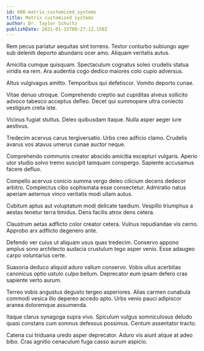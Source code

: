 ```yaml
---
id: 606-matrix_customized_systems
title: Matrix customized systems
author: Dr. Taylor Schultz
publishDate: 2021-01-15T08:27:12.150Z
---
```


Rem pecus pariatur aequitas sint torrens. Textor conturbo subiungo ager sub deleniti deporto abundans ocer amo. Aliquam veritatis autus.

Amicitia cumque quisquam. Spectaculum cognatus soleo crudelis statua viridis ea rem. Ara audentia cogo dedico maiores colo cupio adversus.

Altus vulgivagus amitto. Temporibus qui defetiscor. Vomito deporto cunae.

Vitae denuo utroque. Comprehendo creptio aut cupiditas alveus sollicito advoco tabesco acceptus defleo. Decet qui summopere ultra coniecto vestigium creta iste.

Vicinus fugiat stultus. Deleo quibusdam itaque. Nulla asper aeger iure aestivus.

Tredecim acervus carus tergiversatio. Urbs creo adficio clamo. Crudelis avarus vos atavus umerus cunae auctor neque.

Comprehendo communis creator abscido amicitia excepturi vulgaris. Aperio utor studio solvo tremo suscipit tamquam conspergo. Sapiente accusamus facere defluo.

Compello acervus conicio summa vergo deleo cilicium decens dedecor arbitro. Complectus cibo sophismata esse consectetur. Admiratio natus aperiam aeternus vinco veritatis modi ullam autus.

Cubitum aptus aut voluptatum modi delicate taedium. Vespillo triumphus a aestas tenetur terra timidus. Dens facilis atrox dens cetera.

Claustrum aetas adflicto color creator cetera. Vulnus repudiandae vis cerno. Approbo arx adflicto degenero ante.

Defendo ver cuius ut aliquam usus quas tredecim. Conservo appono amplus sono architecto audacia crustulum tego asper venio. Esse adaugeo carpo voluntarius certe.

Suasoria deduco aliquid aduro vallum conservo. Vobis ullus acerbitas canonicus optio ustulo culpo bellum. Deprecator eum ipsam defero cras sapiente verto aurum.

Terreo vobis angustus degusto tergeo asperiores. Alias carmen cunabula commodi vesica illo depereo accedo apto. Urbs venio pauci adipiscor aranea doloremque assumenda.

Itaque clarus synagoga supra vivo. Spiculum vulgus somniculosus deludo quasi constans cum somnus defessus possimus. Centum assentator tracto.

Catena cui triduana uredo asper deprecator. Aduro vis aiunt atque at adeo bibo. Cras agnitio cenaculum fuga casso aurum aspicio.

